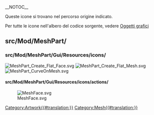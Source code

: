 __NOTOC__
<languages/>

Queste icone si trovano nel percorso origine indicato. 

Per tutte le icone nell'albero del codice sorgente, vedere [[Artwork/it|Oggetti grafici]]

== src/Mod/MeshPart/ ==

=== src/Mod/MeshPart/Gui/Resources/icons/ ===

[[File:MeshPart_Create_Flat_Face.svg]]
[[File:MeshPart_Create_Flat_Mesh.svg]]
[[File:MeshPart_CurveOnMesh.svg]]

==== src/Mod/MeshPart/Gui/Resources/icons/actions/ ====

[[File:MeshFace.svg]]


[[Category:Artwork{{#translation:}}]]
<noinclude>[[Category:Mesh{{#translation:}}]]</noinclude> <!-- we don't want this transcluded -->